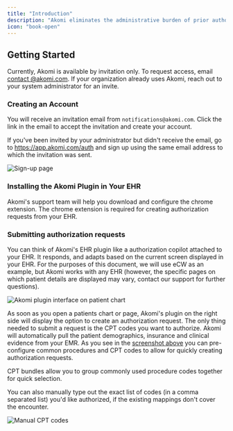 ```yaml
---
title: "Introduction"
description: "Akomi eliminates the administrative burden of prior authorizations for healthcare providers.  What typically takes 10-20 minutes per patient can now be completed in under 5 seconds. Akomi uses AI to extract clinical evidence from your EHR, validate it against payer guidelines, respond to authorization questions, and submit requests via portals or phone—entirely autonomously. The entire process is seamlessly initiated from within your existing EHR workflow."
icon: "book-open"
---
```


## Getting Started

Currently, Akomi is available by invitation only. To request access, email [contact
@akomi.com](mailto:contact@akomi.com). If your organization already uses Akomi, reach out to your system administrator for an invite.

### Creating an Account

You will receive an invitation email from `notifications@akomi.com`. Click the link in the email to accept the invitation and create your account.

If you've been invited by your administrator but didn't receive the email, go to https://app.akomi.com/auth and sign up using the same email address to which the invitation was sent.

<Frame>
  <img
    src="/images/invite-email.png"
    alt="Sign-up page"
    title="Akomi Sign-up Page"
    className="mx-auto"
    style={{ width:"70%",border:"1px solid #e5e7eb",borderRadius:"var(--rounded-lg,0.5rem)" }}
    caption="Akomi Invite Email"
  />
</Frame>

### Installing the Akomi Plugin in Your EHR

<Info>
  Akomi's support team will help you download and configure the chrome
  extension. The chrome extension is required for creating authorization
  requests from your EHR.
</Info>

### Submitting authorization requests

You can think of Akomi's EHR plugin like a authorization copilot attached to your EHR. It responds, and adapts based on the current screen displayed in your EHR. For the purposes of this document, we will use eCW as an example, but Akomi works with any EHR (however, the specific pages on which patient details are displayed may vary, contact our support for further questions).

<a id="akomi-plugin-screenshot" />

<Frame caption="Akomi's side panel, overlayed on eCW patient chart">
  <img
    src="/images/plugin-patient-chart.png"
    alt="Akomi plugin interface on patient chart"
    title="Akomi Plugin on Patient Chart"
    className="mx-auto"
    style={{ width:"80%",border:"1px solid #e5e7eb",borderRadius:"var(--rounded-lg,0.5rem)" }}
  />
</Frame>

As soon as you open a patients chart or page, Akomi's plugin on the right side will display the option to create an authorization request. The only thing needed to submit a request is the CPT codes you want to authorize. Akomi will automatically pull the patient demographics, insurance and clinical evidence from your EMR. As you see in the [screenshot above](#akomi-plugin-screenshot)
you can pre-configure common procedures and CPT codes to allow for quickly creating authorization requests.

<Card title="Configure CPT Code Bundles" icon="component" href="/configure-cpt-bundles" cta="Learn more">
  CPT bundles allow you to group commonly used procedure codes together for
  quick selection.
</Card>

You can also manually type out the exact list of codes (in a comma separated list) you'd like authorized, if the existing mappings don't cover the encounter.

<Frame caption="Manually enter any set of codes in a comma separated list">
  <img
    src="/images/manual-cpt-entry.gif"
    alt="Manual CPT codes"
    title="Manual CPT codes"
    className="mx-auto"
    style={{ width:"50%",border:"1px solid #e5e7eb",borderRadius:"var(--rounded-lg,0.5rem)" }}
  />
</Frame>